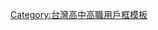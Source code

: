 {{Userbox
  |id=衛道中學
  |id-c=#30D5C8
  |info=這個用戶是'''[[台中市私立衛道高級中學]]'''的學生、校友或教職人員。“存誠起敬。” 
  |info-c==#E0E8FF
  |info-s=10
  |border-c=#6699ff
  |usercategory=台中市私立衛道高級中學維基人
}}
<noinclude>
[[Category:台灣高中高職用戶框模板]]
</noinclude>
